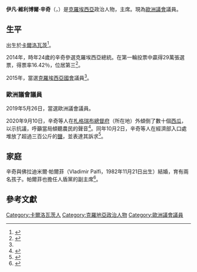{{noteTA
|G1=PP
}}
{{Infobox officeholder
|姓名=伊凡·維利博爾·辛奇
|原名={{lang|hr|Ivan Vilibor Sinčić}}
|圖像=Sinčić.jpg
|圖像大小=
|圖像說明=
|birth_date={{birth date and age|1990|8|28|df=y}}
|國籍={{克羅地亞}}
|政黨={{le|人盾黨|Human Shield (political party)}}
|配偶=佛拉迪米爾·帕爾菲
}}
'''伊凡·維利博爾·辛奇'''（{{lang-hr|Ivan Vilibor Sinčić}}，{{bd|1990年|8月28日||}}）是[[克羅埃西亞|克羅埃西亞]]政治人物，{{le|人盾黨|Human Shield (political party)}}主席。現為[[歐洲議會|歐洲議會]]議員。

== 生平 ==
{{Expand section|time=2021-02-09}}
出生於[[卡爾洛瓦茨|卡爾洛瓦茨]]<ref name=":0">{{Cite web|title=IVAN SINČIĆ|url=http://www.sabor.hr/Default.aspx?sec=6488|accessdate=2021-02-09|publisher=|language=|archiveurl=https://web.archive.org/web/20180710010417/http://www.sabor.hr/Default.aspx?sec=6488|archivedate=2018-07-10|dead-url=no}}</ref>。

2014年，時年24歲的辛奇參選克羅埃西亞總統。在第一輪投票中贏得29萬張選票，得票率16.42％，位居第三<ref>{{Cite web|title=Ivan Sincic: Croatian Robin Hood or Rabble-Rouser?|url=https://balkaninsight.com/2016/06/29/ivan-sincic-robin-hood-or-rabble-rouser-06-29-2016/|accessdate=2021-02-08|date=2016-06-29|work=Balkan Insight|language=en-US|archive-date=2021-02-13|archive-url=https://web.archive.org/web/20210213215647/https://balkaninsight.com/2016/06/29/ivan-sincic-robin-hood-or-rabble-rouser-06-29-2016/|dead-url=no}}</ref>。

2015年，當選[[克羅埃西亞國會|克羅埃西亞國會]]議員<ref name=":0" />。

=== 歐洲議會議員 ===
2019年5月26日，當選歐洲議會議員。

2020年9月10日，辛奇等人在[[札格瑞布總督府|札格瑞布總督府]]（{{le|克羅埃西亞政府|Government of Croatia}}所在地）外傾倒了數十個[[西瓜|西瓜]]，以示抗議，呼籲當局傾聽農民的聲音<ref>{{Cite web|title=Croatian officials slam MEP’s watermelon protest as “security threat”|url=https://www.intellinews.com/croatian-officials-slam-mep-s-watermelon-protest-as-security-threat-191688/|accessdate=2021-02-08|date=2020-09-10|publisher=bne IntelliNews|language=en|archive-date=2021-02-08|archive-url=https://web.archive.org/web/20210208175342/https://www.intellinews.com/croatian-officials-slam-mep-s-watermelon-protest-as-security-threat-191688/|dead-url=no}}</ref>。同年10月2日，辛奇等人在經濟部入口處堆放了超過三百公斤的[[鹽|鹽]]，並表達其訴求<ref>{{Cite web|title=VIDEO Sinčić istovario kombi soli ispred ministarstva gospodarstva|url=https://www.vecernji.hr/vijesti/sincic-istovario-kombi-soli-ispred-ministarstva-gospodarstva-uvozimo-90-posto-soli-1435467|accessdate=2021-02-08|date=2020-10-02|publisher=Večernji.hr|language=hr|archive-date=2021-02-14|archive-url=https://web.archive.org/web/20210214205247/https://www.vecernji.hr/vijesti/sincic-istovario-kombi-soli-ispred-ministarstva-gospodarstva-uvozimo-90-posto-soli-1435467|dead-url=no}}</ref>。

==家庭==
辛奇與佛拉迪米爾·帕爾菲（Vladimir Palfi，1982年11月21日出生）結婚，育有兩名孩子。帕爾菲也擔任人盾黨的副主席<ref>{{Cite web|title=Žena koju optužuju da iz sjene upravlja Živim zidom|url=https://dnevnik.hr/vijesti/hrvatska/vladimira-palfi-zivi-zid-biografija-zene-koju-optuzuju-da-iz-sjene-upravlja-strankom-pred-slomom---563582.html|accessdate=2021-02-08|date=2019-06-05|publisher=Dnevnik.hr|language=hr|archive-date=2019-06-08|archive-url=https://web.archive.org/web/20190608211720/https://dnevnik.hr/vijesti/hrvatska/vladimira-palfi-zivi-zid-biografija-zene-koju-optuzuju-da-iz-sjene-upravlja-strankom-pred-slomom---563582.html|dead-url=no}}</ref>。

== 參考文獻 ==
{{Reflist|2}}

{{DEFAULTSORT:Sincic, Ivan Vilibor}}
[[Category:卡爾洛瓦茨人|Category:卡爾洛瓦茨人]]
[[Category:克羅地亞政治人物|Category:克羅地亞政治人物]]
[[Category:歐洲議會議員|Category:歐洲議會議員]]